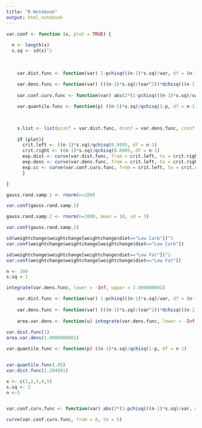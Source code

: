 ---
title: "R Notebook"
output: html_notebook
---

```{r}
var.conf <- function (x, plot = TRUE) {
  
  n <- length(x)
  s.sq <- sd(x)^2
  
  
    
    var.dist.func <- function(var) 1-pchisq(((n-1)*s.sq)/var, df = (n-1))
    
    var.dens.func <- function(var) (((n-1)*s.sq)/(var^2))*dchisq(((n-1)*s.sq)/var, df = (n-1))
    
    var.conf.curv.func <- function(var) abs(2*(1-pchisq(((n-1)*s.sq)/var, df = (n-1)))-1)

    var.quantile.func <- function(p) ((n-1)*s.sq)/qchisq(1-p, df = n-1)


    
    x.list <- list(pconf = var.dist.func, dconf = var.dens.func, cconf = var.conf.curv.func, qconf = var.quantile.func)
    
    if (plot){
      crit.left <- ((n-1)*s.sq)/qchisq(0.9995, df = n-1)
      crit.right <- ((n-1)*s.sq)/qchisq(0.0005, df = n-1)
      exp.dist <- curve(var.dist.func, from = crit.left, to = crit.right)
      exp.dens <- curve(var.dens.func, from = crit.left, to = crit.right)
      exp.cc <- curve(var.conf.curv.func, from = crit.left, to = crit.right)
      }

}
```


```{r}
gauss.rand.samp.1 <- rnorm(n=100)
```

```{r}
var.conf(gauss.rand.samp.1)
```

```{r}
gauss.rand.samp.2 <- rnorm(n=1000, mean = 10, sd = 3)

```

```{r}
var.conf(gauss.rand.samp.2)
```

```{r}
sd(weightchange$weightchange[weightchange$diet=="Low Carb"])^2
var.conf(weightchange$weightchange[weightchange$diet=="Low Carb"])
```


```{r}
sd(weightchange$weightchange[weightchange$diet=="Low Fat"])^2
var.conf(weightchange$weightchange[weightchange$diet=="Low Fat"])
```





```{r}
n <- 100
s.sq = 1

integrate(var.dens.func, lower = -Inf, upper = 1.000000001)

    var.dist.func <- function(var) 1-pchisq(((n-1)*s.sq)/var, df = (n-1))
    
    var.dens.func <- function(var) (((n-1)*s.sq)/(var^2))*dchisq(((n-1)*s.sq)/var, df = (n-1))
    
    area.var.dens <- function(u) integrate(var.dens.func, lower = -Inf, upper = u)
    
var.dist.func(1)
area.var.dens(1.0000000001)
```


```{r}
var.quantile.func <- function(p) ((n-1)*s.sq)/qchisq(1-p, df = n-1)


var.quantile.func(.95)
var.dist.func(1.284941)
```

```{r}
x <- c(1,2,3,4,5)
s.sq <- 2
n <-5


var.conf.curv.func <- function(var) abs(2*(1-pchisq(((n-1)*s.sq)/var, df = (n-1)))-1)

curve(var.conf.curv.func, from = 0, to = 5)
```



